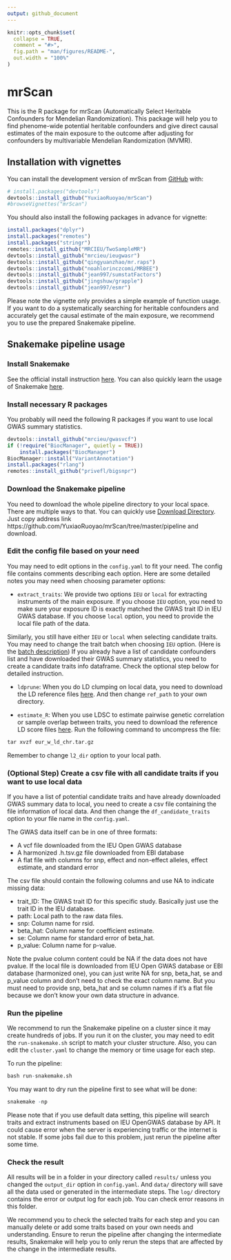 ```yaml
---
output: github_document
---
```


<!-- README.md is generated from README.Rmd. Please edit that file -->

```r
knitr::opts_chunk$set(
  collapse = TRUE,
  comment = "#>",
  fig.path = "man/figures/README-",
  out.width = "100%"
)
```

# mrScan

This is the R package for mrScan (Automatically Select Heritable Confounders for Mendelian Randomization). 
This package will help you to find phenome-wide potential heritable confounders and 
give direct causal estimates of the main exposure to the outcome after adjusting for 
confounders by multivariable Mendelian Randomization (MVMR).

## Installation with vignettes

You can install the development version of mrScan from [GitHub](https://github.com/) with:

```r
# install.packages("devtools")
devtools::install_github("YuxiaoRuoyao/mrScan")
#browseVignettes("mrScan")
```


You should also install the following packages in advance for vignette:
```r
install.packages("dplyr")
install.packages("remotes")
install.packages("stringr")
remotes::install_github("MRCIEU/TwoSampleMR")
devtools::install_github("mrcieu/ieugwasr")
devtools::install_github("qingyuanzhao/mr.raps")
devtools::install_github("noahlorinczcomi/MRBEE")
devtools::install_github("jean997/sumstatFactors")
devtools::install_github("jingshuw/grapple")
devtools::install_github("jean997/esmr")
```

Please note the vignette only provides a simple example of function usage. If you 
want to do a systematically searching for heritable confounders and accurately get 
the causal estimate of the main exposure, we recommend you to use the prepared Snakemake
pipeline. 

## Snakemake pipeline usage

### Install Snakemake

See the official install instruction [here](https://snakemake.readthedocs.io/en/stable/getting_started/installation.html).
You can also quickly learn the usage of Snakemake [here](https://snakemake.readthedocs.io/en/stable/tutorial/tutorial.html).

### Install necessary R packages

You probably will need the following R packages if you want to use local GWAS summary statistics.

```r
devtools::install_github("mrcieu/gwasvcf")
if (!require("BiocManager", quietly = TRUE))
    install.packages("BiocManager")
BiocManager::install("VariantAnnotation")
install.packages("rlang")
remotes::install_github("privefl/bigsnpr")
```

### Download the Snakemake pipeline

You need to download the whole pipeline directory to your local space. There are 
multiple ways to that. You can quickly use [Download Directory](https://download-directory.github.io/). 
Just copy address link https://github.com/YuxiaoRuoyao/mrScan/tree/master/pipeline and download.  

### Edit the config file based on your need

You may need to edit options in the `config.yaml` to fit your need. The config file 
contains comments describing each option. Here are some detailed notes you may need 
when choosing parameter options:  


* `extract_traits`: We provide two options `IEU` or `local` for extracting instruments 
of the main exposure. If you choose `IEU` option, you need to make sure your exposure ID
is exactly matched the GWAS trait ID in IEU GWAS database. If you choose `local` option,
you need to provide the local file path of the data.   


Similarly, you still have either `IEU` or `local` when selecting candidate traits. 
You may need to change the trait batch when choosing `IEU` option. (Here is the [batch description](https://gwas.mrcieu.ac.uk/datasets/)) If you already have a list of candidate 
confounders list and have downloaded their GWAS summary statistics, you need to create 
a candidate traits info dataframe. Check the optional step below for detailed instruction.  


* `ldprune`: When you do LD clumping on local data, you need to download the LD 
reference files [here](http://fileserve.mrcieu.ac.uk/ld/1kg.v3.tgz). And then change 
`ref_path` to your own directory.  


* `estimate_R`: When you use LDSC to estimate pairwise genetic correlation or sample 
overlap between traits, you need to download the reference LD score files [here](https://zenodo.org/records/8182036).
Run the following command to uncompress the file:
```r
tar xvzf eur_w_ld_chr.tar.gz
```
Remember to change `l2_dir` option to your local path.

### (Optional Step) Create a csv file with all candidate traits if you want to use local data

If you have a list of potential candidate traits and have already downloaded GWAS summary 
data to local, you need to create a csv file containing the file information of local data. 
And then change the `df_candidate_traits` option to your file name in the `config.yaml`.  


The GWAS data itself can be in one of three formats: 

- A vcf file downloaded from the IEU Open GWAS database
- A harmonized .h.tsv.gz file downloaded from EBI database
- A flat file with columns for snp, effect and non-effect alleles, effect estimate, and standard error


The csv file should contain the following columns and use NA to indicate missing data: 

- trait_ID: The GWAS trait ID for this specific study. Basically just use the trait ID in the IEU database.
- path: Local path to the raw data files.  
- snp: Column name for rsid.  
- beta_hat: Column name for coefficient estimate.
- se: Column name for standard error of beta_hat.
- p_value: Column name for p-value.  

Note the pvalue column content could be NA if the data does not have pvalue. If the local file 
is downloaded from IEU Open GWAS database or EBI database (harmonized one), you can 
just write NA for snp, beta_hat, se and p_value column and don't need to check the 
exact column name. But you must need to provide snp, beta_hat and se column names if 
it's a flat file because we don't know your own data structure in advance.


### Run the pipeline

We recommend to run the Snakemake pipeline on a cluster since it may create hundreds of 
jobs. If you run it on the cluster, you may need to edit the `run-snakemake.sh` 
script to match your cluster structure. Also, you can edit the `cluster.yaml` to 
change the memory or time usage for each step.  

To run the pipeline:

```r
bash run-snakemake.sh
```

You may want to dry run the pipeline first to see what will be done:
```r
snakemake -np
```

Please note that if you use default data setting, this pipeline will search traits and 
extract instruments based on IEU OpenGWAS database by API. It could cause error when 
the server is experiencing traffic or the internet is not stable. If some jobs fail 
due to this problem, just rerun the pipeline after some time.  

### Check the result

All results will be in a folder in your directory called `results/` unless you changed the 
`output_dir` option in `config.yaml`. And `data/` directory will save all the data 
used or generated in the intermediate steps. The `log/` directory contains the error 
or output log for each job. You can check error reasons in this folder.  

We recommend you to check the selected traits for each step and you can manually 
delete or add some traits based on your own needs and understanding.
Ensure to rerun the pipeline after changing the intermediate results, Snakemake will help 
you to only rerun the steps that are affected by the change in the intermediate results.
